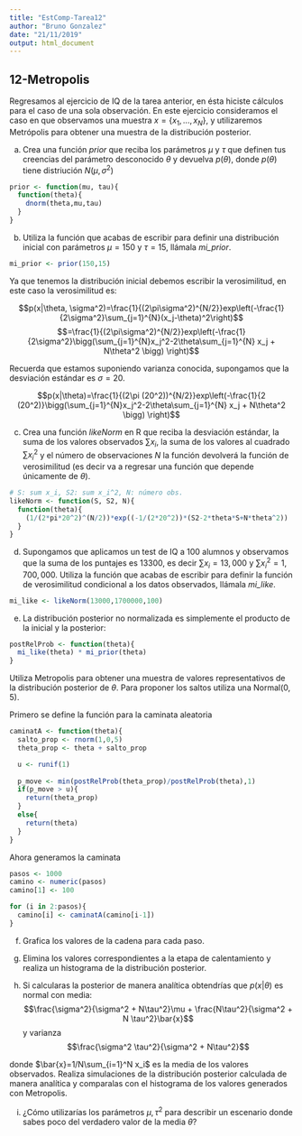 ```yaml
---
title: "EstComp-Tarea12"
author: "Bruno Gonzalez"
date: "21/11/2019"
output: html_document
---
```


## 12-Metropolis

Regresamos al ejercicio de IQ de la tarea anterior, en ésta hiciste cálculos para el caso de una sola observación. En este ejercicio consideramos el caso en que observamos una muestra $x=\{x_1,...,x_N\}$, y utilizaremos Metrópolis para obtener una muestra de la distribución posterior.

a) Crea una función $prior$ que reciba los parámetros $\mu$ y $\tau$ que definen tus creencias del parámetro desconocido $\theta$ y devuelva $p(\theta)$, donde $p(\theta)$ tiene distriución $N(\mu, \sigma^2)$

```r
prior <- function(mu, tau){
  function(theta){
    dnorm(theta,mu,tau)
  }
}
```

b) Utiliza la función que acabas de escribir para definir una distribución inicial con parámetros $\mu = 150$ y $\tau = 15$, llámala *mi_prior*.

```r
mi_prior <- prior(150,15)
```

Ya que tenemos la distribución inicial debemos escribir la verosimilitud, en este caso la verosimilitud es:

$$p(x|\theta, \sigma^2)=\frac{1}{(2\pi\sigma^2)^{N/2}}exp\left(-\frac{1}{2\sigma^2}\sum_{j=1}^{N}(x_j-\theta)^2\right)$$
$$=\frac{1}{(2\pi\sigma^2)^{N/2}}exp\left(-\frac{1}{2\sigma^2}\bigg(\sum_{j=1}^{N}x_j^2-2\theta\sum_{j=1}^{N} x_j + N\theta^2 \bigg) \right)$$

Recuerda que estamos suponiendo varianza conocida, supongamos que la desviación estándar es $\sigma=20$.

$$p(x|\theta)=\frac{1}{(2\pi (20^2))^{N/2}}exp\left(-\frac{1}{2 (20^2)}\bigg(\sum_{j=1}^{N}x_j^2-2\theta\sum_{j=1}^{N} x_j + N\theta^2 \bigg) \right)$$

c) Crea una función $likeNorm$ en R que reciba la desviación estándar, la suma de los valores observados $\sum x_i$,  la suma de los valores al cuadrado $\sum x_i^2$ y el número de observaciones $N$ la función devolverá la función de verosimilitud  (es decir va a regresar una función que depende únicamente de $\theta$).

```r
# S: sum x_i, S2: sum x_i^2, N: número obs.
likeNorm <- function(S, S2, N){
  function(theta){
    (1/(2*pi*20^2)^(N/2))*exp((-1/(2*20^2))*(S2-2*theta*S+N*theta^2))
  }
}
```

d) Supongamos que aplicamos un test de IQ a 100 alumnos y observamos que la suma de los puntajes es 13300, es decir $\sum x_i=13,000$ y $\sum x_i^2=1,700,000$. Utiliza la función que acabas de escribir para definir la función de verosimilitud condicional a los datos observados, llámala *mi_like*.

```r

mi_like <- likeNorm(13000,1700000,100)

```


e) La distribución posterior no normalizada es simplemente el producto de la inicial y la posterior:

```r
postRelProb <- function(theta){
  mi_like(theta) * mi_prior(theta)
}
```

Utiliza Metropolis para obtener una muestra de valores representativos de la distribución posterior de $\theta$. Para proponer los saltos utiliza una Normal(0, 5).

Primero se define la función para la caminata aleatoria

```r
caminatA <- function(theta){
  salto_prop <- rnorm(1,0,5)
  theta_prop <- theta + salto_prop

  u <- runif(1)
  
  p_move <- min(postRelProb(theta_prop)/postRelProb(theta),1)
  if(p_move > u){
    return(theta_prop)
  }
  else{
    return(theta)
  }
}
```

Ahora generamos la caminata

```r
pasos <- 1000
camino <- numeric(pasos)
camino[1] <- 100

for (i in 2:pasos){
  camino[i] <- caminatA(camino[i-1])
}
```



f) Grafica los valores de la cadena para cada paso.

g)  Elimina los valores correspondientes a la etapa de calentamiento y realiza
un histograma de la distribución posterior.

h)  Si calcularas la posterior de manera analítica obtendrías que $p(x|\theta)$
es normal con media:
$$\frac{\sigma^2}{\sigma^2 + N\tau^2}\mu + \frac{N\tau^2}{\sigma^2 + N \tau^2}\bar{x}$$
y varianza
$$\frac{\sigma^2 \tau^2}{\sigma^2 + N\tau^2}$$

donde $\bar{x}=1/N\sum_{i=1}^N x_i$ es la media de los valores observados.
Realiza simulaciones de la distribución posterior calculada de manera analítica
y comparalas con el histograma de los valores generados con Metropolis.

i) ¿Cómo utilizarías los parámetros $\mu, \tau^2$ para describir un escenario 
donde sabes poco del verdadero valor de la media $\theta$?

